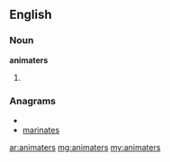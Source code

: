 ==English==

===Noun===
'''animaters'''

#{{plural of|animater}}

===Anagrams===
* {{alphagram|aaeimnrst}}
* [[marinates#English|marinates]]

[[ar:animaters]]
[[mg:animaters]]
[[my:animaters]]